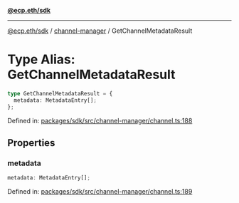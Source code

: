 [**@ecp.eth/sdk**](../../index.mdx)

***

[@ecp.eth/sdk](/sdk-reference/index.mdx) / [channel-manager](/sdk-reference/channel-manager/index.mdx) / GetChannelMetadataResult

# Type Alias: GetChannelMetadataResult

```ts
type GetChannelMetadataResult = {
  metadata: MetadataEntry[];
};
```

Defined in: [packages/sdk/src/channel-manager/channel.ts:188](https://github.com/ecp-eth/comments-monorepo/blob/main/packages/sdk/src/channel-manager/channel.ts#L188)

## Properties

### metadata

```ts
metadata: MetadataEntry[];
```

Defined in: [packages/sdk/src/channel-manager/channel.ts:189](https://github.com/ecp-eth/comments-monorepo/blob/main/packages/sdk/src/channel-manager/channel.ts#L189)
